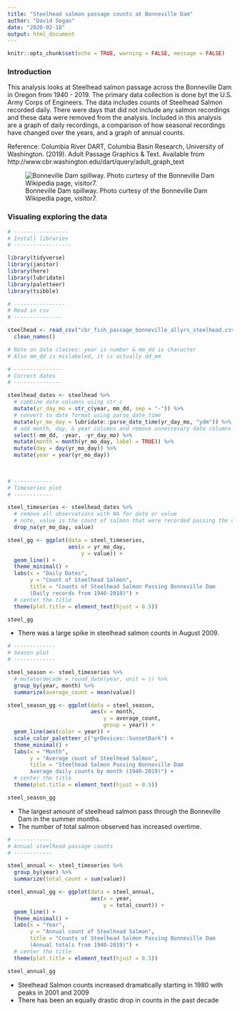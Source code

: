 ```yaml
---
title: "Steelhead salmon passage counts at Bonneville Dam"
author: "David Segan"
date: "2020-02-18"
output: html_document
---
```



```r
knitr::opts_chunk$set(echo = TRUE, warning = FALSE, message = FALSE)
```

### Introduction

This analysis looks at Steelhead salmon passage across the Bonneville Dam in Oregon from 1940 - 2019. The primary data collection is done byt the U.S. Army Corps of Engineers. The data includes counts of Steelhead Salmon recorded daily. There were days that did not include any salmon recordings and these data were removed from the analysis. Included in this analysis are a graph of daily recordings, a comparison of how seasonal recordings have changed over the years, and a graph of annual counts.

Reference: Columbia River DART, Columbia Basin Research, University of Washington. (2019). Adult Passage Graphics & Text. Available from http://www.cbr.washington.edu/dart/query/adult_graph_text

![Bonneville Dam spillway. Photo curtesy of the Bonneville Dam Wikipedia page, visitor7. ](bonneville_dam.jpg)

### Visualing exploring the data

```r
# -----------------
# Install libraries
# ------------------

library(tidyverse)
library(janitor)
library(here)
library(lubridate)
library(paletteer)
library(tsibble)

# ----------------
# Read in csv
# ---------------

steelhead <- read_csv("cbr_fish_passage_bonneville_allyrs_steelhead.csv") %>% 
  clean_names()

# Note on data classes: year is number & mm_dd is character
# Also mm_dd is mislabeled, it is actually dd_mm
```

```r
# ---------------
# Correct dates
# ---------------

steelhead_dates <- steelhead %>% 
  # combine date columns using str_c
  mutate(yr_day_mo = str_c(year, mm_dd, sep = "-")) %>% 
  # convert to date format using parse_date_time
  mutate(yr_mo_day = lubridate::parse_date_time(yr_day_mo, "ydm")) %>% 
  # add month, day, & year columns and remove unneccesary date columns
  select(-mm_dd, -year, -yr_day_mo) %>% 
  mutate(month = month(yr_mo_day, label = TRUE)) %>% 
  mutate(day = day(yr_mo_day)) %>% 
  mutate(year = year(yr_mo_day))
  
  
```

```r
# ------------
# Timeseries plot
# ------------

steel_timeseries <- steelhead_dates %>% 
  # remove all observations with NA for date or value
  # note, value is the count of salmon that were recorded passing the damn
  drop_na(yr_mo_day, value)

steel_gg <- ggplot(data = steel_timeseries,
                   aes(x = yr_mo_day,
                       y = value)) +
  geom_line() +
  theme_minimal() +
  labs(x = "Daily Dates",
       y = "Count of Steelhead Salmon",
       title = "Counts of Steelhead Salmon Passing Bonneville Dam 
       (Daily records from 1940-2018)") +
  # center the title
  theme(plot.title = element_text(hjust = 0.5)) 

steel_gg
```

- There was a large spike in steelhead salmon counts in August 2009.

```r
# -------------
# Season plot
# -------------

steel_season <- steel_timeseries %>% 
  # mutate(decade = round_date(year, unit = )) %>% 
  group_by(year, month) %>% 
  summarize(average_count = mean(value))

steel_season_gg <- ggplot(data = steel_season,
                          aes(x = month,
                              y = average_count,
                              group = year)) +
  geom_line(aes(color = year)) +
  scale_color_paletteer_c("grDevices::SunsetDark") +
  theme_minimal() +
  labs(x = "Month",
       y = "Average count of Steelhead Salmon",
       title = "Steelhead Salmon Passing Bonneville Dam
       Average daily counts by month (1940-2019)") +
  # center the title
  theme(plot.title = element_text(hjust = 0.5)) 

steel_season_gg

```

- The largest amount of steelhead salmon pass through the Bonneville Dam in the summer months.
- The number of total salmon observed has increased overtime.
```r
# ------------
# Annual steelhead passage counts
# ------------

steel_annual <- steel_timeseries %>% 
  group_by(year) %>% 
  summarize(total_count = sum(value))

steel_annual_gg <- ggplot(data = steel_annual,
                          aes(x = year,
                              y = total_count)) +
  geom_line() +
  theme_minimal() +
  labs(x = "Year",
       y = "Annual count of Steelhead Salmon",
       title = "Counts of Steelhead Salmon Passing Bonneville Dam 
       (Annual totals from 1940-2019)") +
  # center the title
  theme(plot.title = element_text(hjust = 0.5)) 

steel_annual_gg
```
 
 - Steelhead Salmon counts increased dramatically starting in 1980 with peaks in 2001 and 2009
 - There has been an equally drastic drop in counts in the past decade

